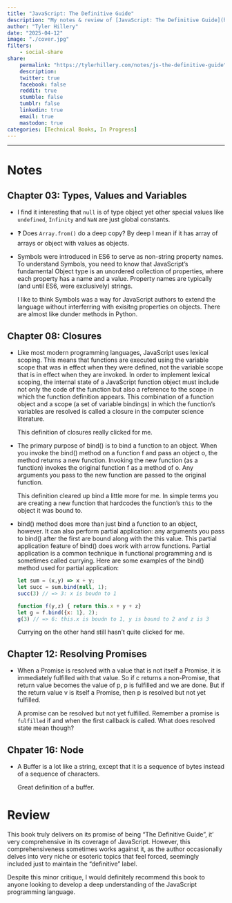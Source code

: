 ```yaml
---
title: "JavaScript: The Definitive Guide"
description: "My notes & review of [JavaScript: The Definitive Guide](https://a.co/d/2okfyg6) by David Flanagan" 
author: "Tyler Hillery"
date: "2025-04-12"
image: "./cover.jpg"
filters:
    - social-share
share:
    permalink: "https://tylerhillery.com/notes/js-the-definitive-guide"
    description:
    twitter: true
    facebook: false
    reddit: true
    stumble: false
    tumblr: false
    linkedin: true
    email: true
    mastodon: true
categories: [Technical Books, In Progress]
---
```


------------------------------------------------------------------------

# Notes

## Chapter 03: Types, Values and Variables

- I find it interesting that `null` is of type object yet other special values like `undefined`, `Infinity` and `NaN` are just global constants.

- ❓ Does `Array.from()` do a deep copy? By deep I mean if it has array of arrays or object with values as objects.

- ::: {.callout-note appearance="minimal" icon="false"}
Symbols were introduced in ES6 to serve as non-string property names. To understand Symbols, you need to know that JavaScript’s fundamental Object type is an unordered collection of properties, where each property has a name and a value. Property names are typically (and until ES6, were exclusively) strings. 
:::

    I like to think Symbols was a way for JavaScript authors to extend the language without interferring with exisitng properties on objects. There are almost like dunder methods in Python.

## Chapter 08: Closures

- ::: {.callout-note appearance="minimal" icon="false"}
Like most modern programming languages, JavaScript uses lexical scoping. This means that functions are executed using the variable scope that was in effect when they were defined, not the variable scope that is in effect when they are invoked. In order to implement lexical scoping, the internal state of a JavaScript function object must include not only the code of the function but also a reference to the scope in which the function definition appears. This combination of a function object and a scope (a set of variable bindings) in which the function’s variables are resolved is called a closure in the computer science literature.
:::

    This definition of closures really clicked for me.

- ::: {.callout-note appearance="minimal" icon="false"}
The primary purpose of bind() is to bind a function to an object. When you invoke the bind() method on a function f and pass an object o, the method returns a new function. Invoking the new function (as a function) invokes the original function f as a method of o. Any arguments you pass to the new function are passed to the original function.
:::

    This definition cleared up bind a little more for me. In simple terms you are creating a new function that hardcodes the function's `this` to the object it was bound to.

- ::: {.callout-note appearance="minimal" icon="false"}
bind() method does more than just bind a function to an object, however. It can also perform partial application: any arguments you pass to bind() after the first are bound along with the this value. This partial application feature of bind() does work with arrow functions. Partial application is a common technique in functional programming and is sometimes called currying. Here are some examples of the bind() method used for partial application:
:::

    ```js
    let sum = (x,y) => x + y;
    let succ = sum.bind(null, 1);
    succ(3) // => 3: x is boudn to 1

    function f(y,z) { return this.x + y + z}
    let g = f.bind({x: 1}, 2);
    g(3) // => 6: this.x is boudn to 1, y is bound to 2 and z is 3
    ```

    Currying on the other hand still hasn't quite clicked for me.


## Chapter 12: Resolving Promises

- ::: {.callout-note appearance="minimal" icon="false"}
When a Promise is resolved with a value that is not itself a Promise, it is immediately fulfilled with that value. So if c returns a non-Promise, that return value becomes the value of p, p is fulfilled and we are done. But if the return value v is itself a Promise, then p is resolved but not yet fulfilled.
:::

    A promise can be resolved but not yet fulfilled. Remember a promise is `fulfilled` if and when the first callback is called. What does resolved state mean though?

## Chpater 16: Node

- ::: {.callout-note appearance="minimal" icon="false"}
A Buffer is a lot like a string, except that it is a sequence of bytes instead of a sequence of characters.
:::

    Great definition of a buffer.

# Review
This book truly delivers on its promise of being "The Definitive Guide", it' very comprehensive in its coverage of JavaScript. However, this comprehensiveness sometimes works against it, as the author occasionally delves into very niche or esoteric topics that feel forced, seemingly included just to maintain the "definitive" label.

Despite this minor critique, I would definitely recommend this book to anyone looking to develop a deep understanding of the JavaScript programming language. 
